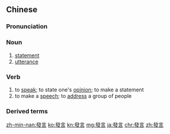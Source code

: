 {{also|发言}}
==Chinese==
{{zh-forms|s=发言}}

===Pronunciation===
{{zh-pron
|m=fāyán
|c=faat3 jin4
|h=pfs=fat-ngièn
|mn=hoat-giân
|ma=Zh-fayán.ogg
|cat=v
}}

===Noun===
{{zh-noun|mw=個}}

# [[statement]]
# [[utterance]]

===Verb===
{{zh-verb}}

# to [[speak]]; to state one's [[opinion]]; to make a statement
# to make a [[speech]]; to [[address]] a group of people

===Derived terms===
{{zh-der|發言權|發言人}}

{{zh-cat|Elementary}}

[[zh-min-nan:發言]]
[[ko:發言]]
[[kn:發言]]
[[mg:發言]]
[[ja:發言]]
[[chr:發言]]
[[zh:發言]]